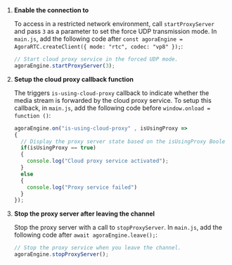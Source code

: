 <PlatformWrapper platform="web">

1.  **Enable the connection to <Vg k="CP"/>**

    To access <Vg k="AGORA_BACKEND" /> in a restricted network environment, call `startProxyServer` and pass `3` as a parameter to set the force UDP transmission mode. In `main.js`, add the following code after
    `const agoraEngine = AgoraRTC.createClient({ mode: "rtc", codec: "vp8" });`:

    ``` javascript
    // Start cloud proxy service in the forced UDP mode.
    agoraEngine.startProxyServer(3);
    ```

2.  **Setup the cloud proxy callback function**

    The <Vg k="VSDK" /> triggers `is-using-cloud-proxy` callback to indicate whether the media stream is forwarded by the <Vg k="COMPANY" /> cloud proxy
    service. To setup this callback, in `main.js`, add the following code before `window.onload = function ()`:

    ``` javascript
    agoraEngine.on("is-using-cloud-proxy" , isUsingProxy =>
    {
      // Display the proxy server state based on the isUsingProxy Boolean variable.
      if(isUsingProxy == true)
      {
        console.log("Cloud proxy service activated");
      }
      else
      {
        console.log("Proxy service failed")
      }
    });
    ```

3.  **Stop the proxy server after leaving the channel**

    Stop the proxy server with a call to `stopProxyServer`. In
    `main.js`, add the following code after
    `await agoraEngine.leave();`:

    ``` javascript
    // Stop the proxy service when you leave the channel.
    agoraEngine.stopProxyServer();
    ```

</PlatformWrapper>
